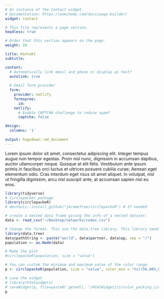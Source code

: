 ```yaml
---
# An instance of the Contact widget.
# Documentation: https://wowchemy.com/docs/page-builder/
widget: contact

# This file represents a page section.
headless: true

# Order that this section appears on the page.
weight: 10

title: Kontakt
subtitle:

content:
  # Automatically link email and phone or display as text?
  autolink: true
  
  # Email form provider
  form:
    provider: netlify
    formspree:
      id:
    netlify:
      # Enable CAPTCHA challenge to reduce spam?
      captcha: false

design:
  columns: '1'
  
output: hugodown::md_document
---
```


Lorem ipsum dolor sit amet, consectetur adipiscing elit. Integer tempus augue non tempor egestas. Proin nisl nunc, dignissim in accumsan dapibus, auctor ullamcorper neque. Quisque at elit felis. Vestibulum ante ipsum primis in faucibus orci luctus et ultrices posuere cubilia curae; Aenean eget elementum odio. Cras interdum eget risus sit amet aliquet. In volutpat, nisl ut fringilla dignissim, arcu nisl suscipit ante, at accumsan sapien nisl eu eros.

```r
library(tidyverse)
# Circlepacker package
library(circlepackeR)         
# devtools::install_github("jeromefroe/circlepackeR") # If needed

# create a nested data frame giving the info of a nested dataset:
data <- read_csv("~/Desktop/networks/codex.csv")

# Change the format. This use the data.tree library. This library needs a column that looks like root/group/subgroup/..., so I build it
library(data.tree)
data$pathString <- paste("world", data$partner, data$ap, sep = "/")
population <- as.Node(data)

# Make the plot
#circlepackeR(population, size = "value")

# You can custom the minimum and maximum value of the color range.
p <- circlepackeR(population, size = "value", color_min = "hsl(56,80%,80%)", color_max = "hsl(341,30%,40%)")

# save the widget
# library(htmlwidgets)
# saveWidget(p, file=paste0( getwd(), "/HtmlWidget/circular_packing_circlepackeR2.html"))
p
```
